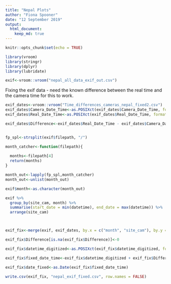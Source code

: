 ```yaml
---
title: "Nepal Plots"
author: "Fiona Spooner"
date: "12 September 2019"
output: 
  html_document:
    keep_md: true
---
```


```r
knitr::opts_chunk$set(echo = TRUE)
```

```r
library(vroom)
library(stringr)
library(dplyr)
library(lubridate)
```


```r
exif<-vroom::vroom("nepal_all_data_exif_out.csv")
```

Fixing the exif data - need the known difference between the real time and the camera time for this to work.

```r

exif_dates<-vroom::vroom("Time_differences_cameras_nepal_fixed2.csv")
exif_dates$Camera_Date_Time<-as.POSIXct(exif_dates$Camera_Date_Time, format = "%d/%m/%Y %H:%M", tz = "UTC")
exif_dates$Real_Date_Time<-as.POSIXct(exif_dates$Real_Date_Time, format = "%d/%m/%Y %H:%M", tz = "UTC")

exif_dates$Difference<-exif_dates$Real_Date_Time - exif_dates$Camera_Date_Time # the difference between the correct time and the camera time in seconds


fp_spl<-strsplit(exif$filepath, "/")

month_catcher<-function(filepath){
  
  months<-filepath[4]  
  return(months)
}

month_out<-lapply(fp_spl,month_catcher) 
month_out<-unlist(month_out)

exif$month<-as.character(month_out)

exif %>% 
  group_by(site_cam, month) %>% 
  summarise(start_date = min(datetime), end_date = max(datetime)) %>% 
  arrange(site_cam)



exif_fix<-merge(exif, exif_dates, by.x = c("month", "site_cam"), by.y = c("Month","Station"), all = TRUE)

exif_fix$Difference[is.na(exif_fix$Difference)]<-0

exif_fix$datetime_digitized<-as.POSIXct(exif_fix$datetime_digitized, format = "%Y:%m:%d %H:%M:%S")

exif_fix$fixed_date_time<-exif_fix$datetime_digitized + exif_fix$Difference

exif_fix$date_fixed<-as.Date(exif_fix$fixed_date_time)

write.csv(exif_fix, "nepal_exif_fixed.csv", row.names = FALSE)


```